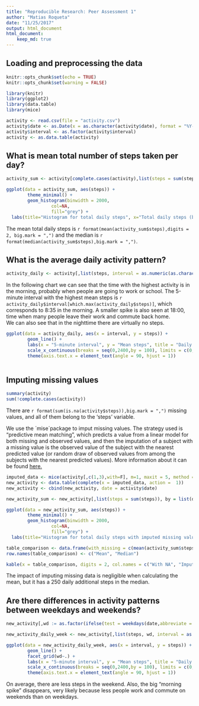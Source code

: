 ```yaml
---
title: "Reproducible Research: Peer Assessment 1"
author: "Matias Roqueta"
date: "11/25/2017"
output: html_document
html_document:
    keep_md: true
---
```


## Loading and preprocessing the data

```r
knitr::opts_chunk$set(echo = TRUE)
knitr::opts_chunk$set(warning = FALSE)

library(knitr)
library(ggplot2)
library(data.table)
library(mice)

activity <- read.csv(file = "activity.csv")
activity$date <- as.Date(x = as.character(activity$date), format = "%Y-%m-%d")
activity$interval <- as.factor(activity$interval)
activity <- as.data.table(activity)
```

## What is mean total number of steps taken per day?

```r
activity_sum <- activity[complete.cases(activity),list(steps = sum(steps)), by = list(date)]

ggplot(data = activity_sum, aes(steps)) +
        theme_minimal() +
        geom_histogram(binwidth = 2000,
                 col=NA, 
                 fill="grey") + 
  labs(title="Histogram for total daily steps", x="Total daily steps (bin size = 2000)", y="Date counts")
```

The mean total daily steps is `r format(mean(activity_sum$steps),digits = 2, big.mark = ",")` and the median is `r format(median(activity_sum$steps),big.mark = ",")`.  

## What is the average daily activity pattern?

```r
activity_daily <- activity[,list(steps, interval = as.numeric(as.character(interval)))][,list(steps = mean(steps, na.rm =T)), by = list(interval)]
```

In the following chart we can see that the time with the highest activity is in the morning, probably when people are going to work or school. The 5-minute interval with the highest mean steps is `r activity_daily$interval[which.max(activity_daily$steps)]`, which corresponds to 8:35 in the morning. A smaller spike is also seen at 18:00, time when many people leave their work and commute back home.  
We can also see that in the nighttime there are virtually no steps.

```r
ggplot(data = activity_daily, aes(x = interval, y = steps)) +
        geom_line() +
        labs(x = "5-minute interval", y = "Mean steps", title = "Daily activity pattern") +
        scale_x_continuous(breaks = seq(0,2400,by = 100), limits = c(0,2400)) +
        theme(axis.text.x = element_text(angle = 90, hjust = 1))
        

```



## Imputing missing values

```r
summary(activity)
sum(!complete.cases(activity))
```

There are `r format(sum(is.na(activity$steps)),big.mark = ",")` missing values, and all of them belong to the 'steps' variable.

We use the ´mise´package to imput missing values. The strategy used is "predictive mean matching", which predicts a value from a linear model for both missing and observed values, and then the imputation of a subject with a missing value is the observed value of the subject with the nearest predicted value (or random draw of observed values from among the subjects with the nearest predicted values). More information about it can be found [here.](https://statisticalhorizons.com/predictive-mean-matching)

```r
imputed_data <- mice(activity[,c(1,3),with=F], m=1, maxit = 5, method = 'pmm', seed = 500)
new_activity <- data.table(complete(x = imputed_data, action =  1))
new_activity <- cbind(new_activity, date = activity$date)
```


```r
new_activity_sum <- new_activity[,list(steps = sum(steps)), by = list(date)]

ggplot(data = new_activity_sum, aes(steps)) +
        theme_minimal() +
        geom_histogram(binwidth = 2000,
                 col=NA, 
                 fill="grey") + 
  labs(title="Histogram for total daily steps with imputed missing values", x="Total daily steps (bin size = 2000)", y="Date counts")
```


```r
table_comparison <- data.frame(with_missing = c(mean(activity_sum$steps), median(activity_sum$steps)), without_missing = c(mean(new_activity_sum$steps), median(new_activity_sum$steps)))
row.names(table_comparison) <- c("Mean", "Median")

kable(x = table_comparison, digits = 2, col.names = c("With NA", "Imputed NA"), format = "html", format.args = list(big.mark = ","), align = c('l','c','c'))

```


The impact of imputing missing data is negligible when calculating the mean, but it has a 250 daily additional steps in the median.

## Are there differences in activity patterns between weekdays and weekends?

```r
new_activity[,wd := as.factor(ifelse(test = weekdays(date,abbreviate = T) %in% c("Sat","Sun"),yes = "weekend",no = "weekday"))]

new_activity_daily_week <- new_activity[,list(steps, wd, interval = as.numeric(as.character(interval)))][,list(steps = sum(steps)), by = list(interval,wd)]

ggplot(data = new_activity_daily_week, aes(x = interval, y = steps)) +
        geom_line() +
        facet_grid(wd~.) +
        labs(x = "5-minute interval", y = "Mean steps", title = "Daily activity pattern comparing weekdays and weekend") +
        scale_x_continuous(breaks = seq(0,2400,by = 100), limits = c(0,2400)) +
        theme(axis.text.x = element_text(angle = 90, hjust = 1))
```

On average, there are less steps in the weekend. Also, the big "morning spike" disappears, very likely because less people work and commute on weekends than on weekdays.